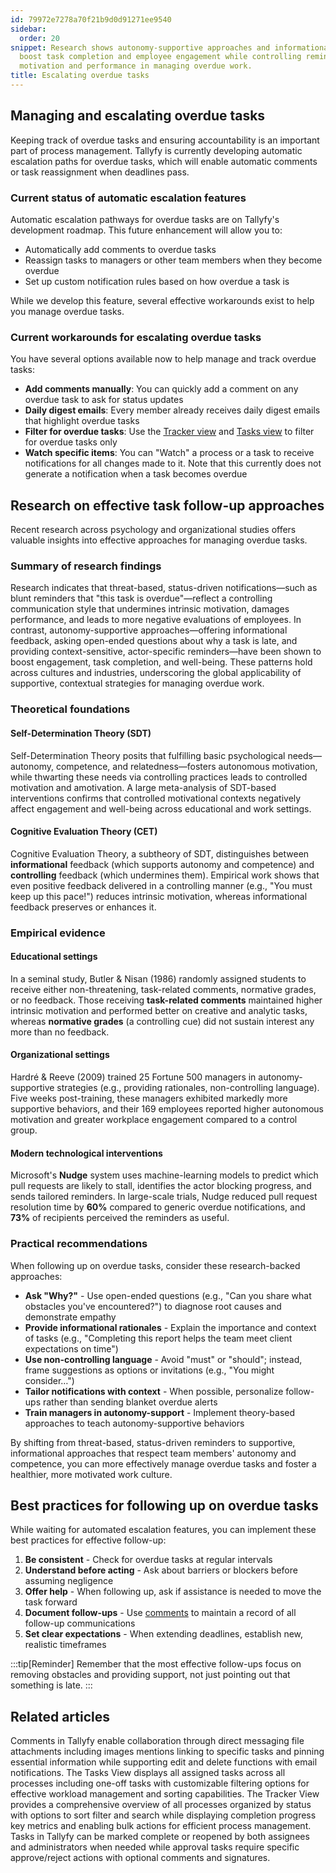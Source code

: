 ```yaml
---
id: 79972e7278a70f21b9d0d91271ee9540
sidebar:
  order: 20
snippet: Research shows autonomy-supportive approaches and informational feedback
  boost task completion and employee engagement while controlling reminders reduce
  motivation and performance in managing overdue work.
title: Escalating overdue tasks
---
```


## Managing and escalating overdue tasks

Keeping track of overdue tasks and ensuring accountability is an important part of process management. Tallyfy is currently developing automatic escalation paths for overdue tasks, which will enable automatic comments or task reassignment when deadlines pass.

### Current status of automatic escalation features

Automatic escalation pathways for overdue tasks are on Tallyfy's development roadmap. This future enhancement will allow you to:

- Automatically add comments to overdue tasks
- Reassign tasks to managers or other team members when they become overdue
- Set up custom notification rules based on how overdue a task is

While we develop this feature, several effective workarounds exist to help you manage overdue tasks.

### Current workarounds for escalating overdue tasks

You have several options available now to help manage and track overdue tasks:

- **Add comments manually**: You can quickly add a comment on any overdue task to ask for status updates
- **Daily digest emails**: Every member already receives daily digest emails that highlight overdue tasks
- **Filter for overdue tasks**: Use the [Tracker view](/products/pro/tracking-and-tasks/tracker-view/) and [Tasks view](/products/pro/tracking-and-tasks/tasks-view/) to filter for overdue tasks only
- **Watch specific items**: You can "Watch" a process or a task to receive notifications for all changes made to it. Note that this currently does not generate a notification when a task becomes overdue

## Research on effective task follow-up approaches

Recent research across psychology and organizational studies offers valuable insights into effective approaches for managing overdue tasks.

### Summary of research findings

Research indicates that threat-based, status-driven notifications—such as blunt reminders that "this task is overdue"—reflect a controlling communication style that undermines intrinsic motivation, damages performance, and leads to more negative evaluations of employees. In contrast, autonomy-supportive approaches—offering informational feedback, asking open-ended questions about why a task is late, and providing context-sensitive, actor-specific reminders—have been shown to boost engagement, task completion, and well-being. These patterns hold across cultures and industries, underscoring the global applicability of supportive, contextual strategies for managing overdue work.

### Theoretical foundations

#### Self-Determination Theory (SDT)

Self-Determination Theory posits that fulfilling basic psychological needs—autonomy, competence, and relatedness—fosters autonomous motivation, while thwarting these needs via controlling practices leads to controlled motivation and amotivation. A large meta-analysis of SDT-based interventions confirms that controlled motivational contexts negatively affect engagement and well-being across educational and work settings.

#### Cognitive Evaluation Theory (CET)

Cognitive Evaluation Theory, a subtheory of SDT, distinguishes between **informational** feedback (which supports autonomy and competence) and **controlling** feedback (which undermines them). Empirical work shows that even positive feedback delivered in a controlling manner (e.g., "You must keep up this pace!") reduces intrinsic motivation, whereas informational feedback preserves or enhances it.

### Empirical evidence

#### Educational settings

In a seminal study, Butler & Nisan (1986) randomly assigned students to receive either non-threatening, task-related comments, normative grades, or no feedback. Those receiving **task-related comments** maintained higher intrinsic motivation and performed better on creative and analytic tasks, whereas **normative grades** (a controlling cue) did not sustain interest any more than no feedback.

#### Organizational settings

Hardré & Reeve (2009) trained 25 Fortune 500 managers in autonomy-supportive strategies (e.g., providing rationales, non-controlling language). Five weeks post-training, these managers exhibited markedly more supportive behaviors, and their 169 employees reported higher autonomous motivation and greater workplace engagement compared to a control group.

#### Modern technological interventions

Microsoft's **Nudge** system uses machine-learning models to predict which pull requests are likely to stall, identifies the actor blocking progress, and sends tailored reminders. In large-scale trials, Nudge reduced pull request resolution time by **60%** compared to generic overdue notifications, and **73%** of recipients perceived the reminders as useful.

### Practical recommendations

When following up on overdue tasks, consider these research-backed approaches:

- **Ask "Why?"** - Use open-ended questions (e.g., "Can you share what obstacles you've encountered?") to diagnose root causes and demonstrate empathy
- **Provide informational rationales** - Explain the importance and context of tasks (e.g., "Completing this report helps the team meet client expectations on time")
- **Use non-controlling language** - Avoid "must" or "should"; instead, frame suggestions as options or invitations (e.g., "You might consider…")
- **Tailor notifications with context** - When possible, personalize follow-ups rather than sending blanket overdue alerts
- **Train managers in autonomy-support** - Implement theory-based approaches to teach autonomy-supportive behaviors

By shifting from threat-based, status-driven reminders to supportive, informational approaches that respect team members' autonomy and competence, you can more effectively manage overdue tasks and foster a healthier, more motivated work culture.

## Best practices for following up on overdue tasks

While waiting for automated escalation features, you can implement these best practices for effective follow-up:

1. **Be consistent** - Check for overdue tasks at regular intervals
2. **Understand before acting** - Ask about barriers or blockers before assuming negligence
3. **Offer help** - When following up, ask if assistance is needed to move the task forward
4. **Document follow-ups** - Use [comments](/products/pro/tracking-and-tasks/tasks/how-can-i-manage-comments-in-tallyfy/) to maintain a record of all follow-up communications
5. **Set clear expectations** - When extending deadlines, establish new, realistic timeframes

:::tip[Reminder]
Remember that the most effective follow-ups focus on removing obstacles and providing support, not just pointing out that something is late.
:::


## Related articles
<CardGrid>
<LinkTitleCard header="<b>Tasks > Manage comments</b>" href="/products/pro/tracking-and-tasks/tasks/how-can-i-manage-comments-in-tallyfy/" > Comments in Tallyfy enable collaboration through direct messaging file attachments including images mentions linking to specific tasks and pinning essential information while supporting edit and delete functions with email notifications. </LinkTitleCard>
<LinkTitleCard header="<b>Tasks View > Overview</b>" href="/products/pro/tracking-and-tasks/tasks-view/" > The Tasks View displays all assigned tasks across all processes including one-off tasks with customizable filtering options for effective workload management and sorting capabilities. </LinkTitleCard>
<LinkTitleCard header="<b>Tracker View > Overview</b>" href="/products/pro/tracking-and-tasks/tracker-view/" > The Tracker View provides a comprehensive overview of all processes organized by status with options to sort filter and search while displaying completion progress key metrics and enabling bulk actions for efficient process management. </LinkTitleCard>
<LinkTitleCard header="<b>Tasks > Complete or reopen tasks</b>" href="/products/pro/tracking-and-tasks/tasks/how-can-i-complete-or-reopen-tasks-in-tallyfy/" > Tasks in Tallyfy can be marked complete or reopened by both assignees and administrators when needed while approval tasks require specific approve/reject actions with optional comments and signatures. </LinkTitleCard>
</CardGrid>